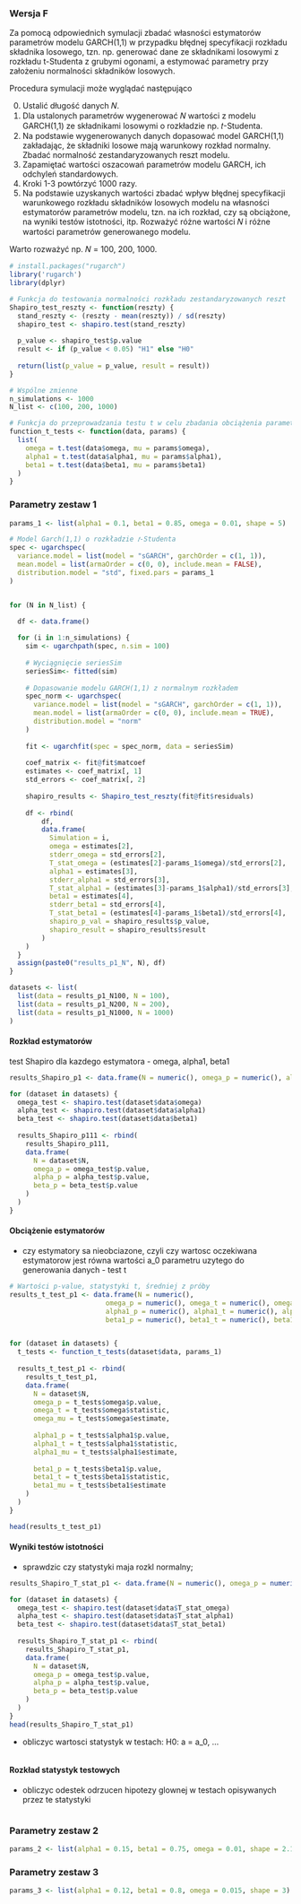 ### Wersja F
Za pomocą odpowiednich symulacji zbadać własności estymatorów parametrów modelu GARCH(1,1) w przypadku błędnej specyfikacji rozkładu składnika losowego, tzn. np. generować dane ze składnikami losowymi z rozkładu t-Studenta z grubymi ogonami, a estymować parametry przy założeniu normalności składników losowych.

Procedura symulacji może wyglądać następująco

0. Ustalić długość danych 𝑁.
1. Dla ustalonych parametrów wygenerować 𝑁 wartości z modelu GARCH(1,1) ze
składnikami losowymi o rozkładzie np. 𝑡-Studenta.
2. Na podstawie wygenerowanych danych dopasować model GARCH(1,1) zakładając, że
składniki losowe mają warunkowy rozkład normalny. Zbadać normalność
zestandaryzowanych reszt modelu.
3. Zapamiętać wartości oszacowań parametrów modelu GARCH, ich odchyleń standardowych.
4. Kroki 1-3 powtórzyć 1000 razy.
5. Na podstawie uzyskanych wartości zbadać wpływ błędnej specyfikacji warunkowego
rozkładu składników losowych modelu na własności estymatorów parametrów modelu, tzn. na ich rozkład, czy są obciążone, na wyniki testów istotności, itp. Rozważyć różne wartości 𝑁 i różne wartości parametrów generowanego modelu.

Warto rozważyć np. 𝑁 = 100, 200, 1000.

```r
# install.packages("rugarch")
library('rugarch')
library(dplyr)
```

```r
# Funkcja do testowania normalności rozkładu zestandaryzowanych reszt
Shapiro_test_reszty <- function(reszty) {
  stand_reszty <- (reszty - mean(reszty)) / sd(reszty)
  shapiro_test <- shapiro.test(stand_reszty)
  
  p_value <- shapiro_test$p.value
  result <- if (p_value < 0.05) "H1" else "H0"
  
  return(list(p_value = p_value, result = result))
}

# Wspólne zmienne
n_simulations <- 1000
N_list <- c(100, 200, 1000)

# Funkcja do przeprowadzania testu t w celu zbadania obciążenia parametrów
function_t_tests <- function(data, params) {
  list(
    omega = t.test(data$omega, mu = params$omega),
    alpha1 = t.test(data$alpha1, mu = params$alpha1),
    beta1 = t.test(data$beta1, mu = params$beta1)
  )
}
```


### Parametry zestaw 1
```r
params_1 <- list(alpha1 = 0.1, beta1 = 0.85, omega = 0.01, shape = 5)

# Model Garch(1,1) o rozkładzie 𝑡-Studenta
spec <- ugarchspec(
  variance.model = list(model = "sGARCH", garchOrder = c(1, 1)),
  mean.model = list(armaOrder = c(0, 0), include.mean = FALSE),
  distribution.model = "std", fixed.pars = params_1
)


for (N in N_list) {

  df <- data.frame()
  
  for (i in 1:n_simulations) {
    sim <- ugarchpath(spec, n.sim = 100)
    
    # Wyciągnięcie seriesSim
    seriesSim<- fitted(sim)
  
    # Dopasowanie modelu GARCH(1,1) z normalnym rozkładem
    spec_norm <- ugarchspec(
      variance.model = list(model = "sGARCH", garchOrder = c(1, 1)),
      mean.model = list(armaOrder = c(0, 0), include.mean = TRUE),
      distribution.model = "norm"
    )
    
    fit <- ugarchfit(spec = spec_norm, data = seriesSim)
    
    coef_matrix <- fit@fit$matcoef
    estimates <- coef_matrix[, 1]
    std_errors <- coef_matrix[, 2]
    
    shapiro_results <- Shapiro_test_reszty(fit@fit$residuals)
    
    df <- rbind(
        df,
        data.frame(
          Simulation = i,
          omega = estimates[2],
          stderr_omega = std_errors[2],
          T_stat_omega = (estimates[2]-params_1$omega)/std_errors[2],
          alpha1 = estimates[3],
          stderr_alpha1 = std_errors[3],
          T_stat_alpha1 = (estimates[3]-params_1$alpha1)/std_errors[3],
          beta1 = estimates[4],
          stderr_beta1 = std_errors[4],
          T_stat_beta1 = (estimates[4]-params_1$beta1)/std_errors[4],
          shapiro_p_val = shapiro_results$p_value,
          shapiro_result = shapiro_results$result
        )
    )
  }
  assign(paste0("results_p1_N", N), df)
}
```

```r
datasets <- list(
  list(data = results_p1_N100, N = 100),
  list(data = results_p1_N200, N = 200),
  list(data = results_p1_N1000, N = 1000)
)
```


#### Rozkład estymatorów
test Shapiro dla kazdego estymatora - omega, alpha1, beta1

```r
results_Shapiro_p1 <- data.frame(N = numeric(), omega_p = numeric(), alpha_p = numeric(), beta_p = numeric())

for (dataset in datasets) {
  omega_test <- shapiro.test(dataset$data$omega)
  alpha_test <- shapiro.test(dataset$data$alpha1)
  beta_test <- shapiro.test(dataset$data$beta1)
  
  results_Shapiro_p111 <- rbind(
    results_Shapiro_p111,
    data.frame(
      N = dataset$N,
      omega_p = omega_test$p.value,
      alpha_p = alpha_test$p.value,
      beta_p = beta_test$p.value
    )
  )
}
```

#### Obciążenie estymatorów
- czy estymatory sa nieobciazone, czyli czy wartosc oczekiwana estymatorow jest równa wartości a_0 parametru  uzytego do generowania danych - test t

```r
# Wartości p-value, statystyki t, średniej z próby
results_t_test_p1 <- data.frame(N = numeric(), 
                        omega_p = numeric(), omega_t = numeric(), omega_mu = numeric(),
                        alpha1_p = numeric(), alpha1_t = numeric(), alpha1_mu = numeric(), 
                        beta1_p = numeric(), beta1_t = numeric(), beta1_mu = numeric())


for (dataset in datasets) {
  t_tests <- function_t_tests(dataset$data, params_1)
  
  results_t_test_p1 <- rbind(
    results_t_test_p1,
    data.frame(
      N = dataset$N,
      omega_p = t_tests$omega$p.value,
      omega_t = t_tests$omega$statistic,
      omega_mu = t_tests$omega$estimate,
      
      alpha1_p = t_tests$alpha1$p.value,
      alpha1_t = t_tests$alpha1$statistic,
      alpha1_mu = t_tests$alpha1$estimate,
      
      beta1_p = t_tests$beta1$p.value,
      beta1_t = t_tests$beta1$statistic,
      beta1_mu = t_tests$beta1$estimate
    )
  )
}

head(results_t_test_p1)
```


#### Wyniki testów istotności
- sprawdzic czy statystyki maja rozkl normalny;
```r
results_Shapiro_T_stat_p1 <- data.frame(N = numeric(), omega_p = numeric(), alpha_p = numeric(), beta_p = numeric())

for (dataset in datasets) {
  omega_test <- shapiro.test(dataset$data$T_stat_omega)
  alpha_test <- shapiro.test(dataset$data$T_stat_alpha1)
  beta_test <- shapiro.test(dataset$data$T_stat_beta1)
  
  results_Shapiro_T_stat_p1 <- rbind(
    results_Shapiro_T_stat_p1,
    data.frame(
      N = dataset$N,
      omega_p = omega_test$p.value,
      alpha_p = alpha_test$p.value,
      beta_p = beta_test$p.value
    )
  )
}
head(results_Shapiro_T_stat_p1)
```

- obliczyc wartosci statystyk w testach: H0: a = a_0, ...
```r

```



#### Rozkład statystyk testowych
- obliczyc odestek odrzucen hipotezy glownej w testach opisywanych przez te statystyki 
```r

```



### Parametry zestaw 2

```r
params_2 <- list(alpha1 = 0.15, beta1 = 0.75, omega = 0.01, shape = 2.1)
```


### Parametry zestaw 3

```r
params_3 <- list(alpha1 = 0.12, beta1 = 0.8, omega = 0.015, shape = 3)
```